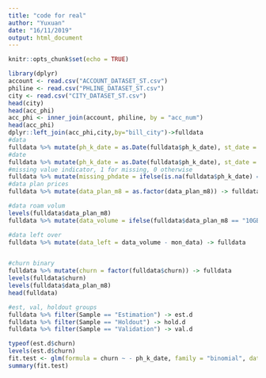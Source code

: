 ```yaml
---
title: "code for real"
author: "Yuxuan"
date: "16/11/2019"
output: html_document
---
```


```r
knitr::opts_chunk$set(echo = TRUE)
```

```r
library(dplyr)
account <- read.csv("ACCOUNT_DATASET_ST.csv")
philine <- read.csv("PHLINE_DATASET_ST.csv")
city <- read.csv("CITY_DATASET_ST.csv")
head(city)
head(acc_phi)
acc_phi <- inner_join(account, philine, by = "acc_num")
head(acc_phi)
dplyr::left_join(acc_phi,city,by="bill_city")->fulldata
#data
fulldata %>% mutate(ph_k_date = as.Date(fulldata$ph_k_date), st_date = as.Date(fulldata$st_date)) -> fulldata
#date
fulldata %>% mutate(ph_k_date = as.Date(fulldata$ph_k_date), st_date = as.Date(fulldata$st_date)) -> fulldata
#missing value indicator, 1 for missing, 0 otherwise
fulldata %>% mutate(missing_phdate = ifelse(is.na(fulldata$ph_k_date) == 1, 1, 0)) -> fulldata
#data plan prices
fulldata %>% mutate(data_plan_m8 = as.factor(data_plan_m8)) -> fulldata

#data roam volum
levels(fulldata$data_plan_m8)
fulldata %>% mutate(data_volume = ifelse(fulldata$data_plan_m8 == "10GB($65)", 10, 15)) %>% mutate(data_volume = ifelse(fulldata$data_plan_m8 == "15GB($80)", 15, 25)) -> fulldata

#data left over
fulldata %>% mutate(data_left = data_volume - mon_data) -> fulldata


#churn binary
fulldata %>% mutate(churn = factor(fulldata$churn)) -> fulldata
levels(fulldata$churn)
levels(fulldata$data_plan_m8)
head(fulldata)
```



```r
#est, val, holdout groups
fulldata %>% filter(Sample == "Estimation") -> est.d
fulldata %>% filter(Sample == "Holdout") -> hold.d
fulldata %>% filter(Sample == "Validation") -> val.d
````

```r
typeof(est.d$churn)
levels(est.d$churn)
fit.test <- glm(formula = churn ~ - ph_k_date, family = "binomial", data = est.d)
summary(fit.test)
````
